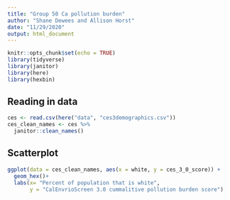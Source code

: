 ```yaml
---
title: "Group 50 Ca pollution burden"
author: "Shane Dewees and Allison Horst"
date: "11/29/2020"
output: html_document
---
```


```r
knitr::opts_chunk$set(echo = TRUE)
library(tidyverse)
library(janitor)
library(here)
library(hexbin)
```

## Reading in data

```r
ces <- read.csv(here("data", "ces3demographics.csv"))
ces_clean_names <- ces %>% 
  janitor::clean_names()
```

## Scatterplot
```r
ggplot(data = ces_clean_names, aes(x = white, y = ces_3_0_score)) +
  geom_hex()+
  labs(x= "Percent of population that is white",
       y = "CalEnvrioScreen 3.0 cummalitive pollution burden score")
```


